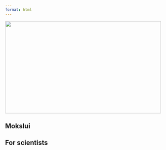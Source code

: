 ```yaml
---
format: html
---
```


<!-- Banner image -->
::: column-screen
<img src="/images/hero.webp" style="width: 100%; height: 300px; object-fit: cover; object-position: 25% 25%; margin: 0px;"/>
:::
<!-- Banner image -->

::: {.content-visible when-profile="lt"}
# Mokslui
:::

::: {.content-visible when-profile="en"}
# For scientists
:::


